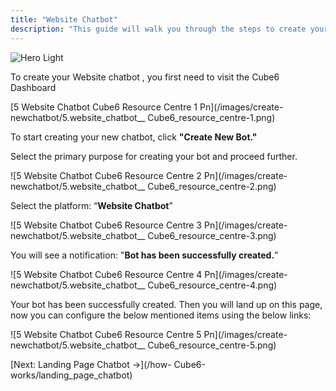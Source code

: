 ```yaml
---
title: "Website Chatbot"
description: "This guide will walk you through the steps to create your Website chatbot."
---
```


<img
  className="block dark:hidden"
  src="/images/hero-light.png"
  alt="Hero Light"
/>

To create your Website chatbot , you first need to visit the  Cube6 Dashboard

[5 Website Chatbot  Cube6 Resource Centre 1 Pn](/images/create-newchatbot/5.website_chatbot_\_ Cube6_resource_centre-1.png)

To start creating your new chatbot, click **"Create New Bot."**

Select the primary purpose for creating your bot and proceed further.

\![5 Website Chatbot  Cube6 Resource Centre 2 Pn](/images/create-newchatbot/5.website_chatbot_\_ Cube6_resource_centre-2.png)

Select the platform: “**Website Chatbot**”

\![5 Website Chatbot  Cube6 Resource Centre 3 Pn](/images/create-newchatbot/5.website_chatbot_\_ Cube6_resource_centre-3.png)

You will see a notification: "**Bot has been successfully created.**”

\![5 Website Chatbot  Cube6 Resource Centre 4 Pn](/images/create-newchatbot/5.website_chatbot_\_ Cube6_resource_centre-4.png)

Your bot has been successfully created. Then you will land up on this page, now you can configure the below mentioned items using the below links:

\![5 Website Chatbot  Cube6 Resource Centre 5 Pn](/images/create-newchatbot/5.website_chatbot_\_ Cube6_resource_centre-5.png)

<Info>
  [Next: Landing Page Chatbot →](/how- Cube6-works/landing_page_chatbot)
</Info>